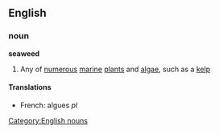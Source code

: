 ==English==
===noun===
{{wikipedia}}
'''seaweed'''
#Any of [[numerous]] [[marine]] [[plant]]s and [[algae]], such as a [[kelp]]
====Translations====
*French: algues ''pl''
[[Category:English nouns]]